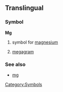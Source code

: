 ==Translingual==
===Symbol===
'''Mg'''
# {{chemistry}} symbol for [[magnesium]]
# [[megagram]]
===See also===
*[[mg]]
[[Category:Symbols]]